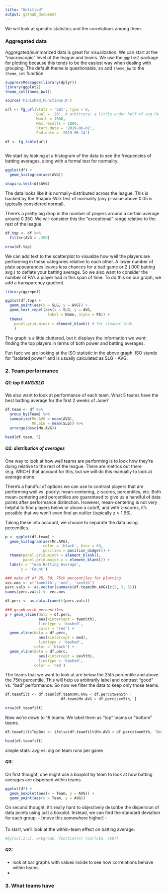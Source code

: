 ```yaml
---
title: "Untitled"
output: github_document
---
```


We will look at specific statistics and the correlations among them. 

### Aggregated data

Aggregated/summarized data is great for visualization. We can start at the "macroscopic" level of the league and teams. We use the `ggplot2` package for plotting because this tends to be the easiest way when dealing with grouping. The default theme is questionable, so add `theme_bw` to the `theme_set` function 

```r
suppressMessages(library(dplyr))
library(ggplot2)
theme_set(theme_bw())

source('Finished_Functions.R')

url <- fg_url(Stats = 'bat', Type = 8, 
              Qual = '20', # arbitrary; a little under half of avg PA
              Month = 1000, 
              Max.results = 1000,
              Start.date = '2019-06-01',
              End.date = '2019-06-14')

df <- fg_table(url)
  
```

We start by looking at a histogram of the data to see the frequencies of batting averages, along with a formal test for normality.

```r
ggplot(df) + 
  geom_histogram(aes(AVG))

shapiro.test(df$AVG)

```

The data looks like it is normally-distributed across the league. This is backed by the Shapiro-Wilk test of normality (any p-value above 0.05 is typically considered normal). 

There's a pretty big drop in the number of players around a certain average around 0.350. We will consider this the "exceptional" range relative to the rest of the league.

```r
df.top <- df %>%
  filter(AVG > .350)

nrow(df.top) 
```

We can add text to the scatterplot to visualize how well the players are performing in these categories relative to each other. A lower number of plate appearances leaves less chances for a bad game or 2 (.000 batting avg.) to deflate your batting average. So we also want to consider the number of PA's a player had in this span of time. To do this on our graph, we add a transparency gradient.

```r
library(ggrepel)

ggplot(df.top) +
  geom_point(aes(x = SLG, y = AVG)) +
  geom_text_repel(aes(x = SLG, y = AVG, 
                   label = Name, alpha = PA)) +
  theme(
    panel.grid.minor = element_blank() # for cleaner look
    )
```

The graph is a little cluttered, but it displays the information we want: finding the top players in terms of both power and batting averages.

Fun fact: we are looking at the ISO statistic in the above graph. ISO stands for "isolated power" and is usually calculated as SLG - AVG.

### 2. Team performance

##### Q1: top 5 AVG/SLG
We also want to look at performance of each team. What 5 teams have the best batting average for the first 2 weeks of June?

```r
df.team <- df %>%
  group_by(Team) %>%
  summarize(Mn.AVG = mean(AVG),
            Mn.SLG = mean(SLG)) %>%
  arrange(desc(Mn.AVG))

head(df.team, 5)
```

##### Q2: distribution of averages

One way to look at how well teams are performing is to look how they're doing relative to the rest of the league. There are metrics out there (e.g. WRC+) that account for this, but we will do this manually to look at average alone.

There's a handful of options we can use to contrast players that are performing well vs. poorly: mean-centering, z-scores, percentiles, etc. Both mean-centering and percentiles are guaranteed to give us a handful of data points after performance distinction. However, mean-centering is not very helpful to find players below or above a cutoff, and with z-scores, it's possible that we won't even find an outlier (typically z > 1.96).

Taking these into account, we choose to separate the data using percentiles.

```r
p <- ggplot(df.team) + 
  geom_histogram(aes(Mn.AVG),
                 color = 'black', bins = 60,
                 position = position_dodge()) +
  theme(panel.grid.minor = element_blank(),
        panel.grid.major.x = element_blank()) +
  labs(x = 'Team Batting Average',
       y = 'Count')

### make df of 25, 50, 75th percentiles for plotting
vec.nms <- c('twen5th', 'med', 'sev5th') 
perc.vals <- as.vector(summary(df.team$Mn.AVG)[c(2, 3, 5)])
names(perc.vals) <- vec.nms

df.perc <- as.data.frame(t(perc.vals))

### graph with percentiles
p + geom_vline(data = df.perc,
               aes(xintercept = twen5th),
               linetype = 'dashed',
               color = 'red') +
  geom_vline(data = df.perc,
               aes(xintercept = med),
               linetype = 'dashed',
             color = 'black') +
  geom_vline(data = df.perc,
               aes(xintercept = sev5th),
               linetype = 'dashed',
             color = 'red')

```
The teams that we want to look at are below the 25th percentile and above the 75th percentile. This will help us arbitrarily label and contrast "good" vs. "bad" performance. So now we filter the data to keep only those teams.

```r
df.teamfilt <- df.team[df.team$Mn.AVG < df.perc$twen5th |
                         df.team$Mn.AVG > df.perc$sev5th, ]

nrow(df.teamfilt)
```

Now we're down to 16 teams. We label them as "top" teams or "bottom" teams.

```r
df.teamfilt$TopBot <- ifelse(df.teamfilt$Mn.AVG < df.perc$twen5th, 'Bottom', 'Top')

head(df.teamfilt)
```

simple stats: avg vs. slg on team runs per game

##### Q3: 

On first thought, one might use a boxplot by team to look at how batting averages are dispersed within teams.
```r
ggplot(df) +
  geom_boxplot(aes(x = Team, y = AVG)) +
  geom_point(aes(x = Team, y = AVG))
```

On second thought, it's really hard to objectively describe the dispersion of data points using just a boxplot. Instead, we can find the standard deviation for each group.
- [move this somewhere higher] -

####

To start, we'll look at the within-team effect on batting average. 

```r
#by(xx[,2:3], xx$group, function(x) {cor(x$a, x$b)}
```

##### Q2:
- look at bar graphs with values inside to see how correlations behave within teams
- 

### 3. What teams have
